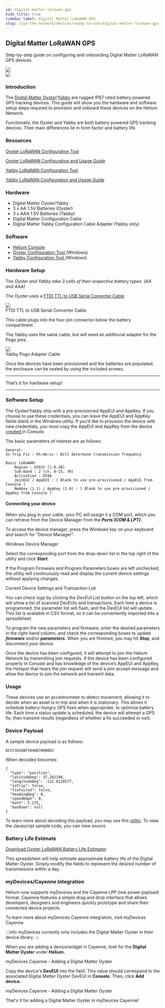 ```yaml
---
id: digital-matter-lorawan-gps
hide_title: true
sidebar_label: Digital Matter LoRaWAN GPS
slug: /use-the-network/devices/ready-to-use/digital-matter-lorawan-gps
---
```



## Digital Matter LoRaWAN GPS

Step-by-step guide on configuring and onboarding Digital Matter LoRaWAN GPS devices.

<div style={{textAlign: 'left'}}>
<img src={useBaseUrl('img/use-the-network/devices/ready-to-use/digital-matter-oyster.png')} />
</div>
<div style={{textAlign: 'right'}}>
<img src={useBaseUrl('img/use-the-network/devices/ready-to-use/digital-matter-yabby.png')} />
</div>

### Introduction

The [Digital Matter Oyster](https://www.digitalmatter.com/devices/oyster-lorawan/)/[Yabby](https://www.digitalmatter.com/devices/yabby-lorawan/) are rugged IP67 rated battery powered GPS tracking devices. This guide will show you the hardware and software setup steps required to provision and onboard these devices on the Helium Network.

Functionally, the Oyster and Yabby are both battery powered GPS tracking devices. Their main differences lie in form factor and battery life.  

### Resources
[Oyster LoRaWAN Configuration Tool](https://www.oemserver.com/tools/OysterLoRaWAN/ConfigTool/setup.exe)

[Oyster LoRaWAN Configuration and Usage Guide](https://support.digitalmatter.com/support/solutions/articles/16000063310-oyster-lorawan-configuration-and-usage-guide)

[Yabby LoRaWAN Configuration Tool](https://www.oemserver.com/tools/YabbyLoRaWAN/ConfigTool/setup.exe)

[Yabby LoRaWAN Configuration and Usage Guide](https://support.digitalmatter.com/support/solutions/articles/16000077618-configuration-and-usage-guide)

### Hardware

* Digital Matter Oyster/Yabby
* 3 x AA 1.5V Batteries \(Oyster\)
* 3 x AAA 1.5V Batteries \(Yabby\)
* Digital Matter Configuration Cable
* Digital Matter Yabby Configuration Cable Adapter \(Yabby only\)

### Software

* [Helium Console](https://console.helium.com/)
* [Oyster Configuration Tool ](https://www.oemserver.com/tools/OysterLoRaWAN/ConfigTool/setup.exe)\(Windows\)
* [Yabby Configuration Tool ](https://www.oemserver.com/tools/YabbyLoRaWAN/ConfigTool/setup.exe)\(Windows\)

### Hardware Setup

The _Oyster and Yabby take 3 cells of their respective battery types. \(AA and AAA\)_

The Oyster uses a [FTDI TTL to USB Serial Converter Cable](https://www.ftdichip.com/Support/Documents/DataSheets/Cables/DS_TTL-232RG_CABLES.pdf)

<div style={{textAlign: 'center'}}>
<img src={useBaseUrl('img/use-the-network/devices/ready-to-use/digital-matter-oyster-cable.png')} />
</div>

<div style={{textAlign: 'center'}}>
FTDI TTL to USB Serial Converter Cable
</div>

This cable plugs into the four-pin connector below the battery compartment. 

The Yabby uses the same cable, but will need an additional adapter for the Pogo pins. 

<div style={{textAlign: 'center'}}>
<img src={useBaseUrl('img/use-the-network/devices/ready-to-use/digital-matter-yabby-cable.png')} />
</div>

<div style={{textAlign: 'center'}}>
Yabby Pogo Adapter Cable
</div>

Once the devices have been provisioned and the batteries are populated, the enclosure can be sealed by using the included screws.   
****

That’s it for hardware setup!   
****

### Software Setup

The Oyster/Yabby ship with a pre-provisioned AppEUI and AppKey. If you choose to use these credentials, you can leave the AppEUI and AppKey fields blank in the Windows utility. If you’d like to provision the device with new credentials, you must copy the AppEUI and AppKey from the device [created ](https://developer.helium.com/console/adding-devices)in Console.

The basic parameters of interest are as follows: 

```text
General:
In Trip Fix : hh:mm:ss : Will determine transmission frequency

Basic LoRaWAN:
	Region : US915 [1.0.2B]
	Sub-Band : 2 (ch. 8-15, 70)
	Activation : OTAA
	JoinEUI / AppEUI : [ Blank to use pre-provisioned / AppEUI from Console ]
	NwkKey (1.1) / AppKey (1.0) : [ Blank to use pre-provisioned / AppKey from Console ]

```

#### Connecting your device

When you plug in your cable, your PC will assign it a COM port, which you can retrieve from the Device Manager from the _**Ports \(COM & LPT\).**_

To access the device manager, press the Windows key on your keyboard and search for "Device Manager". 

Windows Device Manager

Select the corresponding port from the drop-down list in the top right of the utility and click _**Start**_.

If the Program Firmware and Program Parameters boxes are left unchecked, the utility will  continuously read and display the current device settings without applying changes.

Current Device Settings and Transaction List

You can check logs by clicking the DevEUI List button on the top left, which will show a list of scanned DevEUIs and transactions. Each time a device is programmed, the parameter list will flash, and the DevEUI list will update. This list is available in CSV format, so it can be conveniently imported into a spreadsheet.  

To program the new parameters and firmware, enter the desired parameters in the right-hand column, and check the corresponding boxes to update _**firmware**_ and/or _**parameters**._  When you are finished, you may hit _**Stop**_, and disconnect your device.   


Once the device has been configured, it will attempt to join the Helium Network by transmitting join requests. If the device has been configured properly in Console and has knowledge of the device’s AppEUI and AppKey, the Hotspot that hears the join request will send a join-accept message and allow the device to join the network and transmit data. 

### Usage

These devices use an accelerometer to detect movement, allowing it to decide when an asset is in-trip and when it is stationary. This allows it schedule battery-hungry GPS fixes when appropriate, to optimize battery life. Each time a status update is scheduled, the device will attempt a GPS fix, then transmit results \(regardless of whether a fix succeeded or not\).

### Device Payload 

A sample device payload is as follows: 

```text
DCCF3816BF5046B70000D3
```

When decoded becomes: 

```text
{
  "type": "position",
  "latitudeDeg": 37.282198,
  "longitudeDeg": -122.0128577,
  "inTrip": false,
  "fixFailed": false,
  "headingDeg": 0,
  "speedKmph": 0,
  "batV": 5.275,
  "manDown": null
}
```

To learn more about decoding this payload, you may use this [utility](https://www.oemserver.com/tools/OysterLoRaWAN/UplinkDecoder.html). To view the Javascript sample code, you can view source. 

### Battery Life Estimate

[Download Oyster LoRaWAN Battery Life Estimator](https://support.digitalmatter.com/helpdesk/attachments/16023300051)


This spreadsheet will help estimate approximate battery life of the Digital Matter Oyster. Simply modify the fields to represent the desired number of transmissions within a day. 

### myDevices/Cayenne Integration

Helium now supports myDevices and the Cayenne LPP \(low power payload\) format. Cayenne features a simple drag and drop interface that allows developers, designers and engineers quickly prototype and share their connected device projects. 

To learn more about myDevices Cayenne integration, visit myDevices Cayenne

:::info
myDevices currently only includes the Digital Matter Oyster in their device library. 
:::

When you are adding a device/widget in Cayenne, look for the **Digital Matter Oyster** under **Helium.** 

myDevices Cayenne - Adding a Digital Matter Oyster

Copy the device's **DevEUI** into the field. This value should correspond to the associated Digital Matter Oyster DevEUI in **Console.** Then, click **Add device.** 

myDevices Cayenne - Adding a Digital Matter Oyster

That's it for adding a Digital Matter Oyster in myDevices Cayenne!
